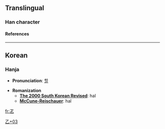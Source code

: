 ==Translingual==
===Han character===
{{Han char|rad=乙|as=03|sn=4|so=|four=|canj=一卜弓 (MYN)|cmean=first character of Korean place name 'Halpho'}}
====References====
{{Han ref|kx=0084.071|dj=0171.030|hdz=10051.101|uh=4E64|ud=20068}}

----
==Korean==
===Hanja===

* '''Pronunciation''': [[할]]

* '''Romanization'''
** '''[[The 2000 South Korean Revised Romanization|The 2000 South Korean Revised]]''': hal
** '''[[McCune-Reischauer]]''': hal


[[Category:Korean-only CJKV Characters|乙+03]]

[[fr:乤]]